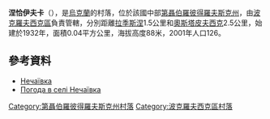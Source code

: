 {{coord|47|51|37|N|36|12|10|E|scale:30000_region:UA|display=title}}

'''涅恰伊夫卡'''（{{lang-uk|Нечаївка}}），是[[烏克蘭|烏克蘭]]的村落，位於該國中部[[第聶伯羅彼得羅夫斯克州|第聶伯羅彼得羅夫斯克州]]，由[[波克羅夫西克區|波克羅夫西克區]]負責管轄，分別距離[[拉季斯涅_(波克羅夫西克區)|拉季斯涅]]1.5公里和[[奧斯塔皮夫西克|奧斯塔皮夫西克]]2.5公里，始建於1932年，面積0.04平方公里，海拔高度88米，2001年人口126。

==參考資料==
* [http://gska2.rada.gov.ua/pls/z7502/A005?rdat1=29.01.2010&rf7571=6070 Нечаївка]{{dead link|date=2018年3月 |bot=InternetArchiveBot |fix-attempted=yes }}
* [http://weather.in.ua/ua/dnepropetrovskaja/16838 Погода в селі Нечаївка] {{Wayback|url=http://weather.in.ua/ua/dnepropetrovskaja/16838 |date=20160607120604 }}

{{DEFAULTSORT:Нечаївка}}
[[Category:第聶伯羅彼得羅夫斯克州村落|Category:第聶伯羅彼得羅夫斯克州村落]]
[[Category:波克羅夫西克區村落|Category:波克羅夫西克區村落]]


{{Dnipropetrovsk-geo-stub}}